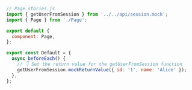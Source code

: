 ```js
// Page.stories.js
import { getUserFromSession } from '../../api/session.mock';
import { Page } from './Page';

export default {
  component: Page,
};

export const Default = {
  async beforeEach() {
    // 👇 Set the return value for the getUserFromSession function
    getUserFromSession.mockReturnValue({ id: '1', name: 'Alice' });
  },
};
```
